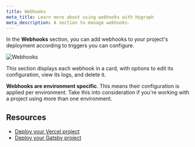 ```yaml
---
title: Webhooks
meta_title: Learn more about using webhooks with Hygraph
meta_description: A section to manage webhooks.
---
```


In the **Webhooks** section, you can add webhooks to your project's deployment according to triggers you can configure.

![Webhooks](/images/getting-started/getting-started-webhooks.png)

This section displays each webhook in a card, with options to edit its configuration, view its logs, and delete it.

<Card theme="warning">

**Webhooks are environment specific**. This means their configuration is applied per environment. Take this into consideration if you're working with a project using more than one environment.

</Card>

## Resources

- [Deploy your Vercel project](/guides/webhooks/trigger-static-build)
- [Deploy your Gatsby project](/guides/webhooks/deploy-gatsby-project)
